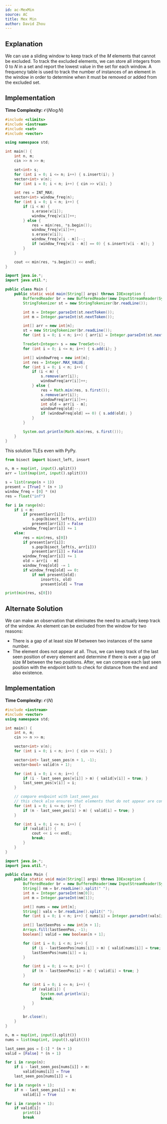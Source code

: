 ```yaml
---
id: ac-MexMin
source: AC
title: Mex Min
author: David Zhou
---
```


## Explanation

We can use a sliding window to keep track of the $M$ elements that cannot be excluded. To track the excluded elements, we can store all integers from $0$ to $N$ in a set and report the lowest value in the set for each window. A frequency table is used to track the number of instances of an element in the window in order to determine when it must be removed or added from the excluded set.

## Implementation

**Time Complexity:** $\mathcal{O}(N \log N)$

<LanguageSection>
<CPPSection>

```cpp
#include <climits>
#include <iostream>
#include <set>
#include <vector>

using namespace std;

int main() {
	int n, m;
	cin >> n >> m;

	set<int> s;
	for (int i = 0; i <= n; i++) { s.insert(i); }
	vector<int> v(n);
	for (int i = 0; i < n; i++) { cin >> v[i]; }

	int res = INT_MAX;
	vector<int> window_freq(n);
	for (int i = 0; i < n; i++) {
		if (i < m) {
			s.erase(v[i]);
			window_freq[v[i]]++;
		} else {
			res = min(res, *s.begin());
			window_freq[v[i]]++;
			s.erase(v[i]);
			window_freq[v[i - m]]--;
			if (window_freq[v[i - m]] == 0) { s.insert(v[i - m]); }
		}
	}

	cout << min(res, *s.begin()) << endl;
}
```

</CPPSection>
<JavaSection>

```java
import java.io.*;
import java.util.*;

public class Main {
	public static void main(String[] args) throws IOException {
		BufferedReader br = new BufferedReader(new InputStreamReader(System.in));
		StringTokenizer st = new StringTokenizer(br.readLine());

		int n = Integer.parseInt(st.nextToken());
		int m = Integer.parseInt(st.nextToken());

		int[] arr = new int[n];
		st = new StringTokenizer(br.readLine());
		for (int i = 0; i < n; i++) { arr[i] = Integer.parseInt(st.nextToken()); }

		TreeSet<Integer> s = new TreeSet<>();
		for (int i = 0; i <= n; i++) { s.add(i); }

		int[] windowFreq = new int[n];
		int res = Integer.MAX_VALUE;
		for (int i = 0; i < n; i++) {
			if (i < m) {
				s.remove(arr[i]);
				windowFreq[arr[i]]++;
			} else {
				res = Math.min(res, s.first());
				s.remove(arr[i]);
				windowFreq[arr[i]]++;
				int old = arr[i - m];
				windowFreq[old]--;
				if (windowFreq[old] == 0) { s.add(old); }
			}
		}

		System.out.println(Math.min(res, s.first()));
	}
}
```

</JavaSection>
<PySection>

<Warning>

This solution TLEs even with PyPy.

</Warning>

```py
from bisect import bisect_left, insort

n, m = map(int, input().split())
arr = list(map(int, input().split()))

s = list(range(n + 1))
present = [True] * (n + 1)
window_freq = [0] * (n)
res = float("inf")

for i in range(n):
	if i < m:
		if present[arr[i]]:
			s.pop(bisect_left(s, arr[i]))
			present[arr[i]] = False
		window_freq[arr[i]] += 1
	else:
		res = min(res, s[0])
		if present[arr[i]]:
			s.pop(bisect_left(s, arr[i]))
			present[arr[i]] = False
		window_freq[arr[i]] += 1
		old = arr[i - m]
		window_freq[old] -= 1
		if window_freq[old] == 0:
			if not present[old]:
				insort(s, old)
				present[old] = True

print(min(res, s[0]))
```

</PySection>
</LanguageSection>

## Alternate Solution

We can make an observation that eliminates the need to actually keep track of the window. An element can be excluded from the window for two reasons:
- There is a gap of at least size $M$ between two instances of the same number.
- The element does not appear at all.
Thus, we can keep track of the last seen position of every element and determine if there is ever a gap of size $M$ between the two positions. After, we can compare each last seen position with the endpoint both to check for distance from the end and also existence.

## Implementation

**Time Complexity:** $\mathcal{O}(N)$

<LanguageSection>
<CPPSection>

```cpp
#include <iostream>
#include <vector>
using namespace std;

int main() {
	int n, m;
	cin >> n >> m;

	vector<int> v(n);
	for (int i = 0; i < n; i++) { cin >> v[i]; }

	vector<int> last_seen_pos(n + 1, -1);
	vector<bool> valid(n + 1);

	for (int i = 0; i < n; i++) {
		if (i - last_seen_pos[v[i]] > m) { valid[v[i]] = true; }
		last_seen_pos[v[i]] = i;
	}

	// compare endpoint with last_seen_pos
	// this check also ensures that elements that do not appear are considered valid
	for (int i = 0; i <= n; i++) {
		if (n - last_seen_pos[i] > m) { valid[i] = true; }
	}

	for (int i = 0; i <= n; i++) {
		if (valid[i]) {
			cout << i << endl;
			break;
		}
	}
}
```

</CPPSection>
<JavaSection>

```java
import java.io.*;
import java.util.*;

public class Main {
	public static void main(String[] args) throws IOException {
		BufferedReader br = new BufferedReader(new InputStreamReader(System.in));
		String[] nm = br.readLine().split(" ");
		int n = Integer.parseInt(nm[0]);
		int m = Integer.parseInt(nm[1]);

		int[] nums = new int[n];
		String[] vals = br.readLine().split(" ");
		for (int i = 0; i < n; i++) { nums[i] = Integer.parseInt(vals[i]); }

		int[] lastSeenPos = new int[n + 1];
		Arrays.fill(lastSeenPos, -1);
		boolean[] valid = new boolean[n + 1];

		for (int i = 0; i < n; i++) {
			if (i - lastSeenPos[nums[i]] > m) { valid[nums[i]] = true; }
			lastSeenPos[nums[i]] = i;
		}

		for (int i = 0; i <= n; i++) {
			if (n - lastSeenPos[i] > m) { valid[i] = true; }
		}

		for (int i = 0; i <= n; i++) {
			if (valid[i]) {
				System.out.println(i);
				break;
			}
		}

		br.close();
	}
}
```

</JavaSection>
<PySection>

```py
n, m = map(int, input().split())
nums = list(map(int, input().split()))

last_seen_pos = [-1] * (n + 1)
valid = [False] * (n + 1)

for i in range(n):
	if i - last_seen_pos[nums[i]] > m:
		valid[nums[i]] = True
	last_seen_pos[nums[i]] = i

for i in range(n + 1):
	if n - last_seen_pos[i] > m:
		valid[i] = True

for i in range(n + 1):
	if valid[i]:
		print(i)
		break
```

</PySection>
</LanguageSection>
